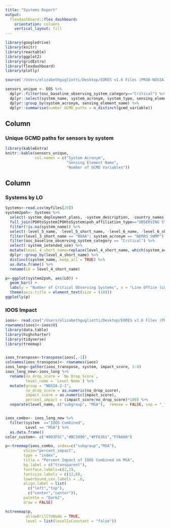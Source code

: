 ```yaml
---
title: "Systems Report"
output: 
  flexdashboard::flex_dashboard:
    orientation: columns
    vertical_layout: fill
---
```


```r
library(googledrive)
library(knitr)
library(reactable)
library(ggplot2)
library(gridExtra)
library(flexdashboard)
library(plotly)

source('/Users/elizabethgugliotti/Desktop/EORES v1.6 Files (PROD-NOSIA-II)/Scripts/ImportFiles_CreateJoins.R')

sensors_unique <- EOS %>%
  dplyr::filter(osc_baseline_observing_system_category=="Critical") %>%
  dplyr::select(system_name, system_acronym, system_type, sensing_element_name, sensing_element_acronym, sensing_element_type, gcmd_variable) %>%
  dplyr::group_by(system_acronym, sensing_element_name) %>%
  dplyr::summarise(number_GCMD_paths = n_distinct(gcmd_variable))
```

Column {data-width=450}
-----------------------------------------------------------------------
### Unique GCMD paths for sensors by system

```r
library(kableExtra)
knitr::kable(sensors_unique,
             col.names = c("System Acronym",
                           "Sensing Element Name",
                           "Number of GCMD Variables"))
```

Column {data-width=350}
-----------------------------------------------------------------------

### Systems by LO

```r
Systems<-read.csv(myfiles[29]) 
system2poh<- Systems %>%
  select(-system_deployment_plans, -system_description, -country_names, -palma_id) %>%
  full_join(POHtoSystem[POHtoSystem$poh_affiliation_type=="OBSERVING SYSTEM OWNER",], by = "system_id") %>%
  filter(!is.na(system_name)) %>%
  select(-level_5_name, -level_5_short_name, -level_6_name, -level_6_short_name, -level_7_name, -level_7_short_name, -level_8_name, -level_8_short_name, -poh_affiliation_type, -system_id, -observing_system_poh_id, -poh_master_id) %>%
  filter(level_3_short_name == "NOAA"| system_acronym == "NERRS SWMP") %>%
  filter(osc_baseline_observing_system_category == "Critical") %>%
  select(-system_intended_use) %>%
  mutate(level_4_short_name=replace(level_4_short_name, which(system_acronym == "NERRS SWMP"), "NOS")) %>%
  dplyr::group_by(level_4_short_name) %>%
  distinct(system_name,.keep_all = TRUE) %>%
  as.data.frame() %>%
  rename(LO = level_4_short_name)

p<-ggplot(system2poh, aes(LO)) +
  geom_bar() +
  labs(y = "Number of Critical Observing Systems", x = "Line Office (LO)") +
  theme(axis.title = element_text(size = (10)))
ggplotly(p)
```

### IOOS Impact

```r
ioos<- read.csv("/Users/elizabethgugliotti/Desktop/EORES v1.6 Files (PROD-NOSIA-II)/Input/IOOS_ComputeDelta.csv", header = FALSE)
rownames(ioos)<-ioos$V1
library(data.table)
library(highcharter)
library(tidyverse)
library(treemap)


ioos_transpose<-transpose(ioos[,-1])
colnames(ioos_transpose)<- rownames(ioos)
ioos_long<-gather(ioos_transpose, system, impact_score, 5:8)
ioos_long_new<-ioos_long %>%
  rename(no_drop_score = `No Drop Score`,
         level_name = `Level Name`) %>%
  mutate(group = "NOSIA-2-1",
         no_drop_score = as.numeric(no_drop_score),
         impact_score = as.numeric(impact_score),
         percent_impact = (impact_score/no_drop_score)*100) %>%
  separate(level_name, c("subgroup", "MSA"),  remove = FALSE, sep = "_")


ioos_combo<- ioos_long_new %>%
  filter(system  =="IOOS Combined",
         Level == "MSA") %>%
  as.data.frame()
color_custom<- c("#003F5C","#BC5090","#FF6361","FFA600")

p<-treemap(ioos_combo, index=c("subgroup","MSA"),
        vSize="percent_impact",
        type = "index",
        title = "Percent Impact of IOOS Combined on MSA",
        bg.label = c("transparent"),
        fontface.labels=c(2,2),
        fontsize.labels = c(12,8),
        lowerbound.cex.labels = .6,
        align.label = list(
          c("left","top"),
          c("center","center")),
        palette = "Dark2",
        draw = FALSE)

hctreemap(p,
         allowDrillToNode = TRUE,
         level = list(levelIsConstant = "false"))

```